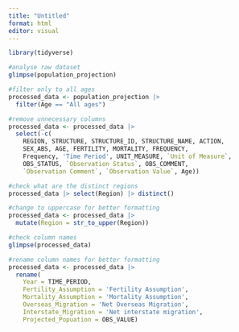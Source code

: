```yaml
---
title: "Untitled"
format: html
editor: visual
---
```


```r
library(tidyverse)
```

```r
#analyse raw dataset
glimpse(population_projection)
```

```r
#filter only to all ages
processed_data <- population_projection |>
  filter(Age == "All ages")
```

```r
#remove unnecessary columns
processed_data <- processed_data |> 
  select(-c(
    REGION, STRUCTURE, STRUCTURE_ID, STRUCTURE_NAME, ACTION,
    SEX_ABS, AGE, FERTILITY, MORTALITY, FREQUENCY, 
    Frequency, 'Time Period', UNIT_MEASURE, `Unit of Measure`, 
    OBS_STATUS, `Observation Status`, OBS_COMMENT, 
    `Observation Comment`, `Observation Value`, Age))
```

```r
#check what are the distinct regions
processed_data |> select(Region) |> distinct()
```

```r
#change to uppercase for better formatting
processed_data <- processed_data |>
  mutate(Region = str_to_upper(Region))
```

```r
#check column names
glimpse(processed_data)
```

```r
#rename column names for better formatting
processed_data <- processed_data |>
  rename(
    Year = TIME_PERIOD,
    Fertility_Assumption = 'Fertility Assumption',
    Mortality_Assumption = 'Mortality Assumption',
    Overseas_Migration = 'Net Overseas Migration',
    Interstate_Migration = 'Net interstate migration',
    Projected_Popuation = OBS_VALUE)
```
